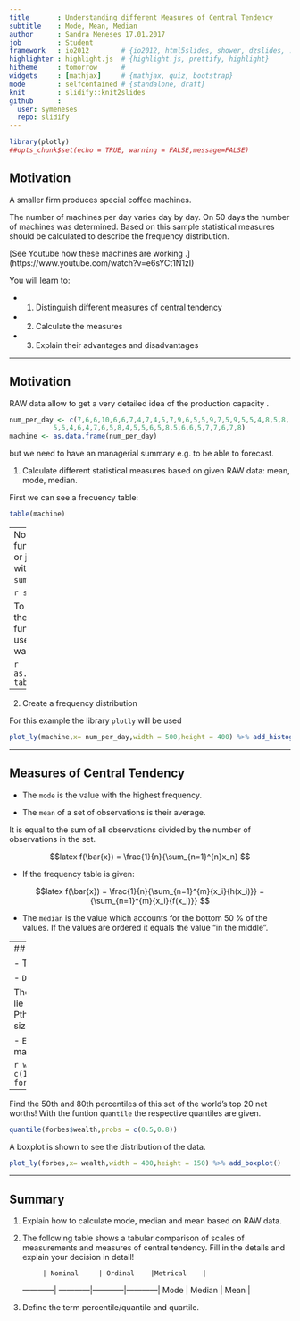 ```yaml
---
title       : Understanding different Measures of Central Tendency
subtitle    : Mode, Mean, Median
author      : Sandra Meneses 17.01.2017
job         : Student
framework   : io2012        # {io2012, html5slides, shower, dzslides, ...}
highlighter : highlight.js  # {highlight.js, prettify, highlight}
hitheme     : tomorrow      # 
widgets     : [mathjax]     # {mathjax, quiz, bootstrap}
mode        : selfcontained # {standalone, draft}
knit        : slidify::knit2slides
github      :
  user: symeneses
  repo: slidify
---
```


```r
library(plotly)
##opts_chunk$set(echo = TRUE, warning = FALSE,message=FALSE)
```


## Motivation


A smaller firm produces special coffee machines.

The number of machines per day varies day by day.
On 50 days the number of machines was determined.
Based on this sample statistical measures should be
calculated to describe the frequency distribution.

[See Youtube how these machines are working .]
(https://www.youtube.com/watch?v=e6sYCt1N1zI)

You will learn to:

- 1. Distinguish different measures of central tendency
- 2. Calculate the measures
- 3. Explain their advantages and disadvantages

---

## Motivation

RAW data allow to get a very detailed idea of the production capacity .

```r
num_per_day <- c(7,6,6,10,6,6,7,4,7,4,5,7,9,6,5,5,9,7,5,9,5,5,4,8,5,8,
           5,6,4,6,4,7,6,5,8,4,5,5,6,5,8,5,6,6,5,7,7,6,7,8)
machine <- as.data.frame(num_per_day)

```

but we need to have an managerial summary e.g. to be able to forecast.

1. Calculate different statistical measures based
on given RAW data: mean, mode, median.

First we can see a frecuency table: 

```r
table(machine)
```

---
Now we can use the functions: `mean`, `median`, or just get all the data with the function `summary`.

```r
summary(machine)
```

To calculate the mode there is not built-in function in R, then we use one of the many ways to do it.

```r
as.numeric(names(sort(-table(machine)))[1])
```


---

2. Create a frequency distribution

For this example the library `plotly` will be used

```r
plot_ly(machine,x= num_per_day,width = 500,height = 400) %>% add_histogram()
```


---

## Measures of Central Tendency

- The `mode` is the value with the highest frequency.

- The `mean` of a set of observations is their average.

It is equal to the sum of all observations divided by the number of observations in
the set.

$$latex
f(\bar{x}) = \frac{1}{n}{\sum_{n=1}^{n}x_n}
$$


   - If the frequency table is given:
  
$$latex
f(\bar{x}) = \frac{1}{n}{\sum_{n=1}^{m}{x_i}{h(x_i)}} = {\sum_{n=1}^{m}{x_i}{f(x_i)}}
$$

- The `median` is the value which accounts for the bottom 50 % of the values. If the
values are ordered it equals the value "in the middle".

---
## Percentiles / Quantiles

- The position within this group is defined in terms of a percentile!

- `Definition of a percentile:`

The Pth `percentile` of a group of numbers is the value below which lie P% (P
percent) of the numbers in the group. The position of the Pth percentile is given by
(n +1)*P/100, where n is the sample size.

- `Example:` World's 20 wealthiest individuals published by magazine Forbes (ordered): 

```r
wealth <- c(18,18,18,18,19,20,20,20,21,22,22,23,24,26,27,32,33,49,52,56)
forbes <- as.data.frame(wealth)
```

---

Find the 50th and 80th percentiles of this set of the world's top 20 net worths!
With the funtion `quantile` the respective quantiles are given.

```r
quantile(forbes$wealth,probs = c(0.5,0.8))

```

A boxplot is shown to see the distribution of the data.

```r
plot_ly(forbes,x= wealth,width = 400,height = 150) %>% add_boxplot()
```

---

## Summary

1. Explain how to calculate mode, median and mean based on RAW data.

2. The following table shows a tabular comparison of scales of measurements and
measures of central tendency. Fill in the details and explain your decision in detail!

            | Nominal     | Ordinal    |Metrical    | 
------------| ------------|------------|------------|
Mode        | 
Median      |
Mean        |


3. Define the term percentile/quantile and quartile.


